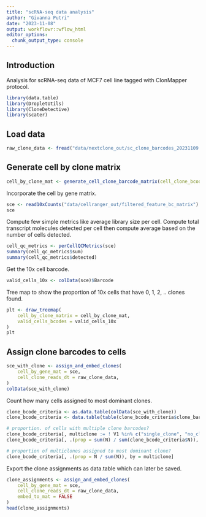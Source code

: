 ```yaml
---
title: "scRNA-seq data analysis"
author: "Givanna Putri"
date: "2023-11-08"
output: workflowr::wflow_html
editor_options:
  chunk_output_type: console
---
```


## Introduction

Analysis for scRNA-seq data of MCF7 cell line tagged with ClonMapper protocol.

```r
library(data.table)
library(DropletUtils)
library(CloneDetective)
library(scater)
```

## Load data

```r
raw_clone_data <- fread("data/nextclone_out/sc_clone_barcodes_20231109.csv")
```


## Generate cell by clone matrix

```r
cell_by_clone_mat <- generate_cell_clone_barcode_matrix(cell_clone_bcode_dt = raw_clone_data)
```

Incorporate the cell by gene matrix.

```r
sce <- read10xCounts("data/cellranger_out/filtered_feature_bc_matrix")
sce
```

Compute few simple metrics like average library size per cell.
Compute total transcript molecules detected per cell then compute average
based on the number of cells detected.

```r
cell_qc_metrics <- perCellQCMetrics(sce)
summary(cell_qc_metrics$sum)
summary(cell_qc_metrics$detected)
```


Get the 10x cell barcode.

```r
valid_cells_10x <- colData(sce)$Barcode
```

Tree map to show the proportion of 10x cells that have 0, 1, 2, .. clones found.

```r
plt <- draw_treemap(
    cell_by_clone_matrix = cell_by_clone_mat,
    valid_cells_bcodes = valid_cells_10x
)
plt
```

## Assign clone barcodes to cells

```r
sce_with_clone <- assign_and_embed_clones(
    cell_by_gene_mat = sce,
    cell_clone_reads_dt = raw_clone_data,
)
colData(sce_with_clone)

```

Count how many cells assigned to most dominant clones.

```r
clone_bcode_criteria <- as.data.table(colData(sce_with_clone))
clone_bcode_criteria <- data.table(table(clone_bcode_criteria$clone_barcode_criteria))

# proportion. of cells with multiple clone barcodes?
clone_bcode_criteria[, multiclone := ! V1 %in% c("single_clone", "no_clones_found")]
clone_bcode_criteria[, .(prop = sum(N) / sum(clone_bcode_criteria$N)), by = multiclone]

# proportion of multiclones assigned to most dominant clone?
clone_bcode_criteria[, .(prop = N / sum(N)), by = multiclone]
```

Export the clone assignments as data.table which can later be saved.

```r
clone_assignments <- assign_and_embed_clones(
    cell_by_gene_mat = sce,
    cell_clone_reads_dt = raw_clone_data,
    embed_to_mat = FALSE
)
head(clone_assignments)
```

